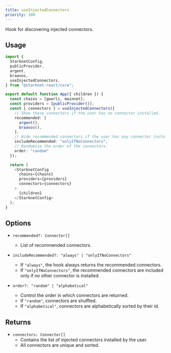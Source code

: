 ```yaml
---
title: useInjectedConnectors
priority: 100
---
```


Hook for discovering injected connectors.

## Usage

```ts
import {
  StarknetConfig,
  publicProvider,
  argent,
  braavos,
  useInjectedConnectors,
} from "@starknet-react/core";

export default function App({ children }) {
  const chains = [goerli, mainnet];
  const providers = [publicProvider()];
  const { connectors } = useInjectedConnectors({
    // Show these connectors if the user has no connector installed.
    recommended: [
      argent(),
      braavos(),
    ],
    // Hide recommended connectors if the user has any connector installed.
    includeRecommended: "onlyIfNoConnectors",
    // Randomize the order of the connectors.
    order: "random"
  });

  return (
    <StarknetConfig
      chains={chains}
      providers={providers}
      connectors={connectors}
    >
      {children}
    </StarknetConfig>
  );
}
```

## Options

 * `recommended?: Connector[]`
   - List of recommended connectors.

 * `includeRecommended?: "always" | "onlyIfNoConnectors"`
   - If `"always"`, the hook always returns the recommended connectors.
   - If `"onlyIfNoConnectors"`, the recommended connectors are included only if
     no other connector is installed.

 * `order?: "random" | "alphabetical"`
   - Control the order in which connectors are returned.
   - If `"random"`, connectors are shuffled.
   - If `"alphabetical"`, connectors are alphabetically sorted by their id.

## Returns

 * `connectors: Connector[]`
   - Contains the list of injected connectors installed by the user.
   - All connectors are unique and sorted.
